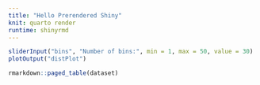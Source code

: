 ```yaml
---
title: "Hello Prerendered Shiny"
knit: quarto render
runtime: shinyrmd
---
```


```r
sliderInput("bins", "Number of bins:", min = 1, max = 50, value = 30)
plotOutput("distPlot")
```

```r
rmarkdown::paged_table(dataset)
```
